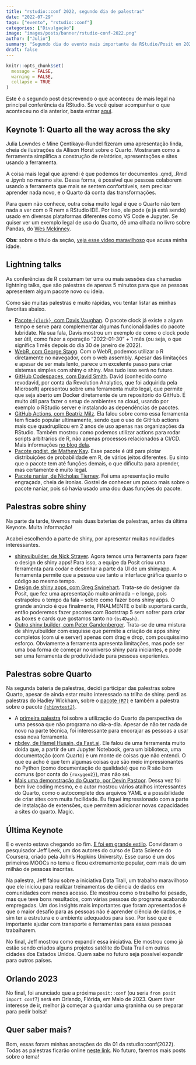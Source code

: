 ```yaml
---
title: "rstudio::conf 2022, segundo dia de palestras"
date: "2022-07-29"
tags: ["evento", "rstudio::conf"]
categories: ["Divulgação"]
image: "images/posts/banner/rstudio-conf-2022.png"
author: ["Julio"]
summary: "Segundo dia do evento mais importante da RStudio/Posit em 2022!"
draft: false
---
```


```r
knitr::opts_chunk$set(
  message = FALSE, 
  warning = FALSE, 
  collapse = TRUE
)
```

Este é o segundo post descrevendo o que aconteceu de mais legal na principal conferência da RStudio. Se você quiser acompanhar o que aconteceu no dia anterior, basta entrar [aqui](https://blog.curso-r.com/posts/2022-07-27-rstudio-conf-2022/).

## Keynote 1: Quarto all the way across the sky


Julia Lowndes e Mine Çentikaya-Rundel fizeram uma apresentação linda, cheia de ilustrações da Allison Horst sobre o Quarto. Mostraram como a ferramenta simplifica a construção de relatórios, apresentações e sites usando a ferramenta.

A coisa mais legal que aprendi é que podemos ter documentos .qmd, .Rmd e .ipynb no mesmo site. Dessa forma, é possível que pessoas colaborem usando a ferramenta que mais se sentem confortáveis, sem precisar aprender nada novo, e o Quarto dá conta das transformações.

Para quem não conhece, outra coisa muito legal é que o Quarto não tem nada a ver com o R nem a RStudio IDE. Por isso, ele pode (e já está sendo) usado em diversas plataformas diferentes como VS Code e Jupyter. Se quiser ver um exemplo legal de uso do Quarto, dê uma olhada no livro sobre Pandas, do [Wes Mckinney](https://wesmckinney.com/book/).

**Obs**: sobre o título da seção, [veja esse vídeo maravilhoso](https://www.youtube.com/watch?v=MX0D4oZwCsA) que acusa minha idade.

## Lightning talks

As conferências de R costumam ter uma ou mais sessões das chamadas lightning talks, que são palestras de apenas 5 minutos para que as pessoas apresentem algum pacote novo ou ideia.


Como são muitas palestras e muito rápidas, vou tentar listar as minhas favoritas abaixo.

- [Pacote `{clock}`, com Davis Vaughan](https://rstudioconf2022.sched.com/event/11iZu/its-about-time?iframe=yes&w=100%&sidebar=yes&bg=no). O pacote clock já existe a algum tempo e serve para complementar algumas funcionalidades do pacote lubridate. Na sua fala, Davis mostrou um exemplo de como o clock pode ser útil, como fazer a operação "2022-01-30" + 1 mês (ou seja, o que significa 1 mês depois do dia 30 de janeiro de 2022).
- [WebR, com George Stagg](https://rstudioconf2022.sched.com/event/123PB/webr-r-compiled-for-webassembly-and-running-in-the-browser?iframe=yes&w=100%&sidebar=yes&bg=no). Com o WebR, podemos utilizar o R diretamente no navegador, com o web assembly. Apesar das limitações e apesar de ser mais lento, parece um excelente passo para criar sistemas simples com shiny o shiny. Mas tudo isso será no futuro.
- [GitHub Codespaces, com David Smith](https://rstudioconf2022.sched.com/event/11iag/zero-setup-r-workshops-with-github-codespaces?iframe=yes&w=100%&sidebar=yes&bg=no). David (conhecido como revodavid, por conta da Revolution Analytics, que foi adquirida pela Microsoft) apresentou sobre uma ferramenta muito legal, que permite que seja aberto um Docker diretamente de um repositório do GitHub. É muito útil para fazer o setup de ambientes na cloud, usando por exemplo o RStudio server e instalando as dependências de pacotes.
- [GitHub Actions, com Beatriz Milz](https://rstudioconf2022.sched.com/event/11ia9/making-awesome-automations-with-github-actions?iframe=no&w=100%&sidebar=yes&bg=no). Ela falou sobre como essa ferramenta tem ficado popular ultimamente, sendo que o uso de GitHub actions mais que quadruplicou em 2 anos de uso apenas nas organizações da RStudio. Também mostrou como podemos utilizar actions para rodar scripts arbitrários de R, não apenas processos relacionados a CI/CD. Mais informações [no blog dela](https://beamilz.com).
- [Pacote ggdist, de Mathew Kay](https://rstudioconf2022.sched.com/event/11iaS/visualizing-distributions-and-uncertainty-using-ggdist?iframe=no&w=100%&sidebar=yes&bg=no). Esse pacote é útil para plotar distribuições de probabilidade em R, de vários jeitos diferentes. Eu sinto que o pacote tem até funções demais, o que dificulta para aprender, mas certamente é muito legal.
- [Pacote naniar, de Nicholas Tierney](https://rstudioconf2022.sched.com/event/11ia4/the-future-of-missing-data?iframe=no&w=100%&sidebar=yes&bg=no). Foi uma apresentação muito engraçada, cheia de ironias. Gostei de conhecer um pouco mais sobre o pacote naniar, pois só havia usado uma dou duas funções do pacote.

## Palestras sobre shiny

Na parte da tarde, tivemos mais duas baterias de palestras, antes da última Keynote. Muita informação!

Acabei escolhendo a parte de shiny, por apresentar muitas novidades interessantes.

- [shinyuibuilder, de Nick Strayer](https://rstudioconf2022.sched.com/event/11ib7/a-new-way-to-build-your-shiny-apps-ui?iframe=no&w=100%&sidebar=yes&bg=no). Agora temos uma ferramenta para fazer o design de shiny apps! Para isso, a equipe da Posit criou uma ferramenta para codar e desenhar a parte da UI de um shinyapp. A ferramenta permite que a pessoa use tanto a interface gráfica quanto o código ao mesmo tempo.
- [Design de shiny apps, com Greg Swinehart](https://rstudioconf2022.sched.com/event/11iaq/designing-for-people-is-hard?iframe=no&w=100%&sidebar=yes&bg=no). Trata-se do designer da Posit, que fez uma apresentação muito animada -- e longa, pois estrapolou o tempo da fala -- sobre como fazer bons shiny apps. O grande anúncio é que finalmente, FINALMENTE o bslib suportará cards, então poderemos fazer pacotes com Bootstrap 5 sem sofrer para criar as boxes e cards que gostamos tanto no `{bs4Dash}`.
- [Outro shiny builder, com Peter Gandenberger](https://rstudioconf2022.sched.com/event/11ibG/dashboard-builder-building-shiny-apps-without-writing-any-code?iframe=no&w=100%&sidebar=yes&bg=no). Trata-se de uma mistura de shinyuibuilder com esquisse que permite a criação de apps shiny completos (com ui e server) apenas com drag e drop, com pouquíssimo esforço. Obviamente a ferramenta apresenta limitações, mas pode ser uma boa forma de começar no universo shiny para iniciantes, e pode ser uma ferramenta de produtividade para pessoas experientes.


## Palestras sobre Quarto

Na segunda bateria de palestras, decidi participar das palestras sobre Quarto, apesar de ainda estar muito interessado na trilha de shiny. perdi as palestras do Hadley Wickham, sobre o [pacote `{R7}`](https://rstudioconf2022.sched.com/event/11ibi/an-introduction-to-r7?iframe=no&w=100%&sidebar=yes&bg=no) e também a palestra sobre o pacote [`{shinytest2}`](https://rstudioconf2022.sched.com/event/11ibY/shinytest2-unit-testing-for-shiny-applications?iframe=no&w=100%&sidebar=yes&bg=no).

- A [primeira palestra](https://rstudioconf2022.sched.com/event/11ibN/these-are-a-few-of-my-favorite-things-about-quarto-presentations?iframe=no&w=100%&sidebar=yes&bg=no) foi sobre a utilização do Quarto da perspectiva de uma pessoa que não programa no dia-a-dia. Apesar de não ter nada de novo na parte técnica, foi interessante para encorajar as pessoas a usar essa nova ferramenta.
- [nbdev, de Hamel Husain, da Fast.ai](https://rstudioconf2022.sched.com/event/11ibe/literate-programming-with-jupyter-notebooks-and-quarto?iframe=no&w=100%&sidebar=yes&bg=no). Ele falou de uma ferramenta muito doida que, a partir de um Jupyter Notebook, gera um biblioteca, uma documentação (com Quarto) e um monte de coisas que não entendi. O que eu acho é que tem algumas coisas que são meio impressionantes no Python (como documentação de qualidade) que no R são bem comuns (por conta do `{roxygen2}`), mas não sei.
- [Mais uma demonstração do Quarto, por Devin Pastoor](https://rstudioconf2022.sched.com/event/11ibV/websites-books-blogs-oh-my-creating-rich-content-with-quarto?iframe=no&w=100%&sidebar=yes&bg=no). Dessa vez foi bem live coding mesmo, e o autor mostrou vários atalhos interessantes do Quarto, como o autocomplete dos arquivos YAML e a possibilidade de criar sites com muita facilidade. Eu fiquei impressionado com a parte de instalação de extensões, que permitem adicionar novas capacidades a sites do quarto. Magic.

## Última Keynote

E o evento estava chegando ao fim. [E foi em grande estilo](https://rstudioconf2022.sched.com/event/11ibk/data-science-training-in-communities-with-limited-technology-resources-and-opportunities?iframe=no&w=100%&sidebar=yes&bg=no). Convidaram o pesquisador Jeff Leek, um dos autores do curso de Data Science do Coursera, criado pela John's Hopkins University. Esse curso é um dos primeiros MOOCs no tema e ficou extremamente popular, com mais de um milhão de pessoas inscritas.

Na palestra, Jeff falou sobre a iniciativa Data Trail, um trabalho maravilhoso que ele iniciou para realizar treinamentos de ciência de dados em comunidades com menos acesso. Ele mostrou como o trabalho foi pesado, mas que teve bons resultados, com várias pessoas do programa acabando empregadas. Um dos insights mais importantes que foram apresentados é que o maior desafio para as pessoas não é aprender ciência de dados, e sim ter a estrutura e o ambiente adequados para isso. Por isso que é importante ajudar com transporte e ferramentas para essas pessoas trabalharem.

No final, Jeff mostrou como expandir essa iniciativa. Ele mostrou como já estão sendo criados alguns projetos satélite do Data Trail em outras cidades dos Estados Unidos. Quem sabe no futuro seja possível expandir para outros países.

## Orlando 2023

No final, foi anunciado que a próxima `posit::conf` (ou seria `from posit import conf`?) será em Orlando, Flórida, em Maio de 2023. Quem tiver interesse de ir, melhor já começar a guardar uma graninha ou se preparar para pedir bolsa!

## Quer saber mais?

Bom, essas foram minhas anotações do dia 01 da rstudio::conf(2022). Todas as palestras ficarão online [neste link](https://www.rstudio.com/conference/stream/). No futuro, faremos mais posts sobre o tema!


